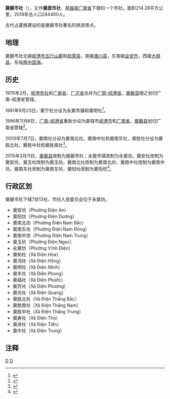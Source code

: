 {{Infobox Settlement
|name                   = 奠磐市社
|settlement_type        = 市社
|official_name          = 
|other_name             = 奠盘
|native_name            = {{lang|vi|Thị xã Điện Bàn}}
|nickname               = 
|motto                  = 
|image_skyline          = Tháp Bằng An, Điện Bàn, Quảng Nam.JPG
|imagesize              = 
|image_caption          = 奠磐平安塔
|image_flag             = 
|flag_size              = 
|image_seal             = 
|seal_size              = 
|image_shield           = 
|shield_size            = 
|image_blank_emblem     = 
|blank_emblem_size      = 
|image_map              = {{Infobox mapframe|frame-width=250|zoom=10}}
|mapsize                = 
|map_caption            = 
|image_map1             = Administration map of Dien Ban Town, Quang Nam Province.jpg
|mapsize1               = 
|map_caption1           = 奠磐市社地图
|pushpin_map            = Vietnam
|pushpin_label_position = bottom
|pushpin_map_caption    = 奠磐市社在越南的位置
|pushpin_map1           = 
|pushpin_label_position1= 
|pushpin_map_caption1   = 
|subdivision_type       = 国家
|subdivision_name       = {{flag|Vietnam}}
|subdivision_type1      = [[越南行政区划|省]]
|subdivision_name1      = [[广南省|广南省]]
|subdivision_type2      = 行政区划
|subdivision_name2      = 7坊13社
|subdivision_type3      = 
|subdivision_name3      = 
|seat_type              = 
|seat                   = 
|government_type        = 
|leader_title           = 
|leader_name            = 
|leader_title1          = 
|leader_name1           = 
|established_title      = 
|established_date       = 
|area_magnitude         = 
|unit_pref              = 
|area_footnotes         = 
|area_total_km2         = 214.28
|area_land_km2          = 
|area_water_km2         = 
|area_water_percent     = 
|area_urban_km2         = 
|area_metro_km2         = 
|population_as_of       = 2019年
|population_footnotes   = 
|population_note        = 
|population_total       = 244400
|population_density_km2 = auto
|population_metro             = 
|population_density_metro_km2 = 
|population_urban             = 
|population_density_urban_km2 = 
|timezone               = [[越南标准时间|越南标准时间]]
|utc_offset             = +7
|elevation_footnotes    = 
|elevation_m            = 
|coor_type              = 
|coordinates            = 
|postal_code_type       = 
|postal_code            = 
|area_code              = 
|website                = [http://dienban.quangnam.gov.vn 奠磐市社电子信息门户网站]
|footnotes              = 
}}
'''奠磐市社'''（{{vie|v=thị xã Điện Bàn|hn=市社奠磐<ref>“奠磐”在阮朝時期是正式名稱，“奠盤”字形與“奠磐”相近，在漢文典籍中也常見用例。</ref>}}），又作'''奠盘市社'''，是[[越南|越南]][[广南省|广南省]]下辖的一个市社。面积214.28平方公里，2019年总人口244400人。

古代占婆族建设的{{link-vi|平安塔|Tháp Bằng An}}是奠磐市社著名的旅游景点。

==地理==
奠磐市社北接[[岘港市|岘港市]][[五行山郡|五行山郡]]和[[和荣县|和荣县]]，南接[[潍川县|潍川县]]，东南接[[会安市|会安市]]，西接[[大禄县|大禄县]]，东临[[南中国海|南中国海]]。

==历史==
1976年2月，[[岘港市社|岘港市社]]和[[广南省|广南省]]、[[广沱省|广沱省]]合并为[[广南-岘港省|广南-岘港省]]，[[奠磐县|奠磐县]]随之划归广南-岘港省管辖。

1981年9月23日，奠宁社分设为永奠市镇和奠明社<ref>{{Cite web |url=https://thuvienphapluat.vn/van-ban/Bo-may-hanh-chinh/Quyet-dinh-79-HDBT-phan-vach-dia-gioi-xa-thi-tran-huyen-Quang-Nam-Da-nang/43138/noi-dung.aspx |title=Quyết định 79-HĐBT năm 1981 phân vạch địa giới một số xã và thị trấn thuộc huyện Quảng Nam-Đà nẵng do Hội đồng Bộ trưởng ban hành |access-date=2020-04-04 |archive-date=2020-12-27 |archive-url=https://web.archive.org/web/20201227071051/https://thuvienphapluat.vn/van-ban/Bo-may-hanh-chinh/Quyet-dinh-79-HDBT-phan-vach-dia-gioi-xa-thi-tran-huyen-Quang-Nam-Da-nang/43138/noi-dung.aspx |dead-url=no }}</ref>。

1996年11月6日，[[广南-岘港省|广南-岘港省]]重新分设为直辖市[[岘港市|岘港市]]和[[广南省|广南省]]，[[奠磐县|奠磐县]]划归广南省管辖<ref>{{Cite web |url=https://thuvienphapluat.vn/van-ban/Bo-may-hanh-chinh/Nghi-quyet-chia-va-dieu-chinh-dia-gioi-hanh-chinh-tinh-40091.aspx |title=Nghị quyết về việc chia và điều chỉnh địa giới hành chính một số tỉnh do Quốc Hội ban hành |accessdate=2020-04-04 |archive-date=2017-08-30 |archive-url=https://web.archive.org/web/20170830234714/https://thuvienphapluat.vn/van-ban/Bo-may-hanh-chinh/Nghi-quyet-chia-va-dieu-chinh-dia-gioi-hanh-chinh-tinh-40091.aspx |dead-url=no }}</ref>。

2005年7月7日，奠南社分设为奠南北社、奠南中社和奠南东社，奠胜社分设为奠胜北社、奠胜中社和奠胜南社<ref>{{Cite web |url=https://thuvienphapluat.vn/van-ban/Bat-dong-san/Nghi-dinh-85-2005-ND-CP-thanh-lap-xa-thuoc-huyen-Nui-Thanh-Dien-Ban-tinh-Quang-Nam-9281.aspx |title=Nghị định 85/2005/NĐ-CP về việc thành lập xã thuộc huyện Núi Thành và Điện Bàn, tỉnh Quảng Nam |access-date=2020-04-04 |archive-date=2020-08-21 |archive-url=https://web.archive.org/web/20200821043044/https://thuvienphapluat.vn/van-ban/Bat-dong-san/Nghi-dinh-85-2005-ND-CP-thanh-lap-xa-thuoc-huyen-Nui-Thanh-Dien-Ban-tinh-Quang-Nam-9281.aspx |dead-url=no }}</ref>。

2015年3月11日，[[奠磐县|奠磐县]]改制为奠磐市社；永奠市镇改制为永奠坊，奠安社改制为奠安坊，奠玉社改制为奠玉坊，奠南北社改制为奠南北坊，奠南中社改制为奠南中坊，奠南东社改制为奠南东坊，奠阳社改制为奠阳坊<ref>{{Cite web |url=https://thuvienphapluat.vn/van-ban/Bo-may-hanh-chinh/Nghi-quyet-889-NQ-UBTVQH13-thanh-lap-thi-xa-07-phuong-thi-xa-Dien-Ban-Quang-Nam-2015-281497.aspx |title=Nghị quyết 889/NQ-UBTVQH13 năm 2015 về thành lập thị xã Điện Bàn và 07 phường thuộc thị xã Điện Bàn, tỉnh Quảng Nam do Ủy ban thường vụ Quốc hội ban hành |access-date=2020-03-30 |archive-date=2021-02-08 |archive-url=https://web.archive.org/web/20210208012900/https://thuvienphapluat.vn/van-ban/Bo-may-hanh-chinh/Nghi-quyet-889-NQ-UBTVQH13-thanh-lap-thi-xa-07-phuong-thi-xa-Dien-Ban-Quang-Nam-2015-281497.aspx |dead-url=no }}</ref>。

==行政区划==
奠磐市社下辖7坊13社，市社人民委员会位于永奠坊。
*奠安坊（Phường Điện An）
*奠阳坊（Phường Điện Dương）
*奠南北坊（Phường Điện Nam Bắc）
*奠南东坊（Phường Điện Nam Đông）
*奠南中坊（Phường Điện Nam Trung）
*奠玉坊（Phường Điện Ngọc）
*永奠坊（Phường Vĩnh Điện）
*奠和社（Xã Điện Hòa）
*奠鸿社（Xã Điện Hồng）
*奠明社（Xã Điện Minh）
*奠丰社（Xã Điện Phong）
*奠福社（Xã Điện Phước）
*奠芳社（Xã Điện Phương）
*奠光社（Xã Điện Quang）
*奠胜北社（Xã Điện Thắng Bắc）
*奠胜南社（Xã Điện Thắng Nam）
*奠胜中社（Xã Điện Thắng Trung）
*奠寿社（Xã Điện Thọ）
*奠进社（Xã Điện Tiến）
*奠中社（Xã Điện Trung）

==注释==
{{reflist}}

{{广南省行政区划}}
{{越南南中部之县市镇区域划分}}

[[Category:越南市社|D]]
[[Category:广南省|D]]